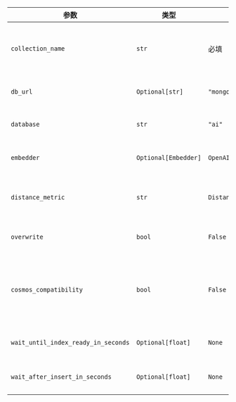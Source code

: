 | 参数 | 类型 | 默认值 | 描述 |
| --------- | ---- | ------- | ----------- |
| `collection_name` | `str` | 必填 | 用于存储向量和元数据的MongoDB集合名称 |
| `db_url` | `Optional[str]` | `"mongodb://localhost:27017/"` | MongoDB连接字符串 |
| `database` | `str` | `"ai"` | MongoDB数据库名称 |
| `embedder` | `Optional[Embedder]` | `OpenAIEmbedder()` | 用于生成嵌入的嵌入器实例 |
| `distance_metric` | `str` | `Distance.cosine` | 相似性搜索使用的距离度量标准 |
| `overwrite` | `bool` | `False` | 是否覆盖现有集合和索引 |
| `cosmos_compatibility` | `bool` | `False` | 是否启用对Azure Cosmos DB MongoDB vCore的支持 |
| `wait_until_index_ready_in_seconds` | `Optional[float]` | `None` | 等待索引就绪的时间（秒） |
| `wait_after_insert_in_seconds` | `Optional[float]` | `None` | 插入文档后的等待时间（秒） |